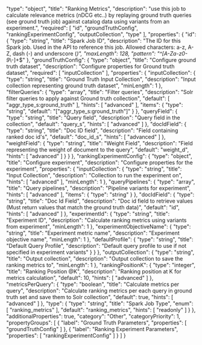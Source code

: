   "type": "object",
  "title": "Ranking Metrics",
  "description": "use this job to calculate relevance metrics (nDCG etc..) by replaying ground truth queries (see ground truth job) against catalog data using variants from an experiment.",
  "required": [
    "id",
    "groundTruthConfig",
    "rankingExperimentConfig",
    "outputCollection",
    "type"
  ],
  "properties": {
    "id": {
      "type": "string",
      "title": "Spark Job ID",
      "description": "The ID for this Spark job. Used in the API to reference this job. Allowed characters: a-z, A-Z, dash (-) and underscore (_)",
      "maxLength": 128,
      "pattern": "^[A-Za-z0-9_\\-]+$"
    },
    "groundTruthConfig": {
      "type": "object",
      "title": "Configure ground truth dataset",
      "description": "Configure properties for Ground truth dataset",
      "required": [
        "inputCollection"
      ],
      "properties": {
        "inputCollection": {
          "type": "string",
          "title": "Ground Truth Input Collection",
          "description": "Input collection representing ground truth dataset",
          "minLength": 1
        },
        "filterQueries": {
          "type": "array",
          "title": "Filter queries",
          "description": "Solr filter queries to apply against Ground truth collection",
          "default": [
            "aggr_type_s:ground_truth"
          ],
          "hints": [
            "advanced"
          ],
          "items": {
            "type": "string",
            "default": "[\"aggr_type_s:ground_truth\"]"
          }
        },
        "queryField": {
          "type": "string",
          "title": "Query field",
          "description": "Query field in the collection",
          "default": "query_s",
          "hints": [
            "advanced"
          ]
        },
        "docIdField": {
          "type": "string",
          "title": "Doc ID field",
          "description": "Field containing ranked doc id's",
          "default": "doc_id_s",
          "hints": [
            "advanced"
          ]
        },
        "weightField": {
          "type": "string",
          "title": "Weight Field",
          "description": "Field representing the weight of document to the query",
          "default": "weight_d",
          "hints": [
            "advanced"
          ]
        }
      }
    },
    "rankingExperimentConfig": {
      "type": "object",
      "title": "Configure experiment",
      "description": "Configure properties for the experiment",
      "properties": {
        "inputCollection": {
          "type": "string",
          "title": "Input Collection",
          "description": "Collection to run the experiment on",
          "hints": [
            "advanced"
          ],
          "minLength": 1
        },
        "queryPipelines": {
          "type": "array",
          "title": "Query pipelines",
          "description": "Pipeline variants for experiment",
          "hints": [
            "advanced"
          ],
          "items": {
            "type": "string"
          }
        },
        "docIdField": {
          "type": "string",
          "title": "Doc Id Field",
          "description": "Doc id field to retrieve values (Must return values that match the ground truth data)",
          "default": "id",
          "hints": [
            "advanced"
          ]
        },
        "experimentId": {
          "type": "string",
          "title": "Experiment ID",
          "description": "Calculate ranking metrics using variants from experiment",
          "minLength": 1
        },
        "experimentObjectiveName": {
          "type": "string",
          "title": "Experiment metric name",
          "description": "Experiment objective name",
          "minLength": 1
        },
        "defaultProfile": {
          "type": "string",
          "title": "Default Query Profile",
          "description": "Default query profile to use if not specified in experiment variants"
        }
      }
    },
    "outputCollection": {
      "type": "string",
      "title": "Output collection",
      "description": "Output collection to save the ranking metrics to",
      "minLength": 1
    },
    "rankingPositionK": {
      "type": "integer",
      "title": "Ranking Position @K",
      "description": "Ranking position at K for metrics calculation",
      "default": 10,
      "hints": [
        "advanced"
      ]
    },
    "metricsPerQuery": {
      "type": "boolean",
      "title": "Calculate metrics per query",
      "description": "Calculate ranking metrics per each query in ground truth set and save them to Solr collection",
      "default": true,
      "hints": [
        "advanced"
      ]
    },
    "type": {
      "type": "string",
      "title": "Spark Job Type",
      "enum": [
        "ranking_metrics"
      ],
      "default": "ranking_metrics",
      "hints": [
        "readonly"
      ]
    }
  },
  "additionalProperties": true,
  "category": "Other",
  "categoryPriority": 1,
  "propertyGroups": [
    {
      "label": "Ground Truth Parameters",
      "properties": [
        "groundTruthConfig"
      ]
    },
    {
      "label": "Ranking Experiment Parameters",
      "properties": [
        "rankingExperimentConfig"
      ]
    }
  ]
}
